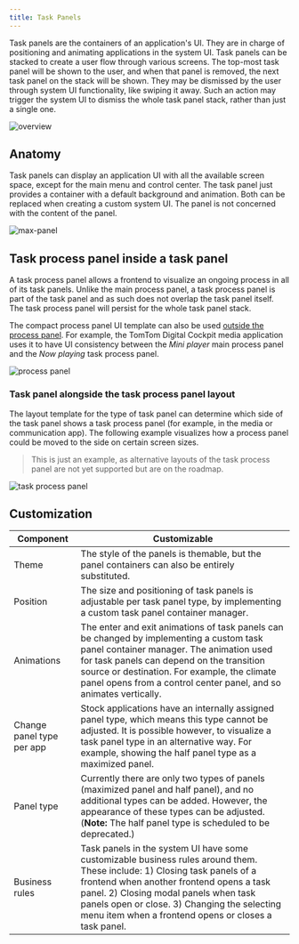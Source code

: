 ```yaml
---
title: Task Panels
---
```


Task panels are the containers of an application's UI. They are in charge of positioning and
animating applications in the system UI. Task panels can be stacked to create a user flow through
various screens. The top-most task panel will be shown to the user, and when that panel is removed,
the next task panel on the stack will be shown. They may be dismissed by the user through system UI
functionality, like swiping it away. Such an action may trigger the system UI to dismiss the whole
task panel stack, rather than just a single one.

![overview](images/task-panels/overview.png)

## Anatomy

Task panels can display an application UI with all the available screen space, except for the main
menu and control center. The task panel just provides a container with a default background and
animation. Both can be replaced when creating a custom system UI. The panel is not concerned with
the content of the panel.

![max-panel](images/task-panels/max-panel.png)

## Task process panel inside a task panel

A task process panel allows a frontend to visualize an ongoing process in all of its task panels.
Unlike the main process panel, a task process panel is part of the task panel and as such does not
overlap the task panel itself. The task process panel will persist for the whole task panel stack.

The compact process panel UI template can also be used
[outside the process panel](#task-panel-alongside-the-task-process-panel-layout).
For example, the TomTom Digital Cockpit media application uses it to have UI consistency between the
_Mini player_ main process panel and the _Now playing_ task process panel.

![process panel](images/task-panels/process-panel.png)

### Task panel alongside the task process panel layout

The layout template for the type of task panel can determine which side of the task panel shows a
task process panel (for example, in the media or communication app). The following example
visualizes how a process panel could be moved to the side on certain screen sizes.

<Blockquote>
    This is just an example, as alternative layouts of the task process panel are not yet supported
    but are on the roadmap.
</Blockquote>

![task process panel](images/task-panels/task-process-panel.png)

## Customization

| Component | Customizable |
| --------- | ------------ |
| Theme | The style of the panels is themable, but the panel containers can also be entirely substituted. |
| Position | The size and positioning of task panels is adjustable per task panel type, by implementing a custom task panel container manager. |
| Animations | The enter and exit animations of task panels can be changed by implementing a custom task panel container manager. The animation used for task panels can depend on the transition source or destination. For example, the climate panel opens from a control center panel, and so animates vertically. |
| Change panel type per app | Stock applications have an internally assigned panel type, which means this type cannot be adjusted. It is possible however, to visualize a task panel type in an alternative way. For example, showing the half panel type as a maximized panel. |
| Panel type | Currently there are only two types of panels (maximized panel and half panel), and no additional types can be added. However, the appearance of these types can be adjusted. (__Note:__ The half panel type is scheduled to be deprecated.) |
| Business rules | Task panels in the system UI have some customizable business rules around them. These include: 1) Closing task panels of a frontend when another frontend opens a task panel. 2) Closing modal panels when task panels open or close. 3) Changing the selecting menu item when a frontend opens or closes a task panel. |

